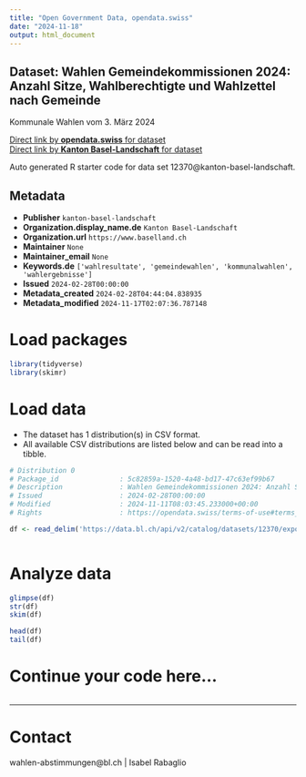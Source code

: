 ```yaml
---
title: "Open Government Data, opendata.swiss"
date: "2024-11-18"
output: html_document
---
```


## Dataset: Wahlen Gemeindekommissionen 2024: Anzahl Sitze, Wahlberechtigte und Wahlzettel nach Gemeinde

Kommunale Wahlen vom 3. März 2024

[Direct link by **opendata.swiss** for dataset](https://opendata.swiss/de/dataset/wahlen-gemeindekommissionen-2024-anzahl-sitze-wahlberechtigte-und-wahlzettel-nach-gemeinde)<br>
[Direct link by **Kanton Basel-Landschaft** for dataset](https://data.bl.ch/explore/dataset/12370/)

Auto generated R starter code for data set 12370@kanton-basel-landschaft.

## Metadata

- **Publisher** `kanton-basel-landschaft`
- **Organization.display_name.de** `Kanton Basel-Landschaft`
- **Organization.url** `https://www.baselland.ch`
- **Maintainer** `None`
- **Maintainer_email** `None`
- **Keywords.de** `['wahlresultate', 'gemeindewahlen', 'kommunalwahlen', 'wahlergebnisse']`
- **Issued** `2024-02-28T00:00:00`
- **Metadata_created** `2024-02-28T04:44:04.838935`
- **Metadata_modified** `2024-11-17T02:07:36.787148`


# Load packages

```r

library(tidyverse)
library(skimr)

```

# Load data

-   The dataset has 1 distribution(s) in CSV format.
-   All available CSV distributions are listed below and can be read into a tibble.

```r

# Distribution 0
# Package_id               : 5c82859a-1520-4a48-bd17-47c63ef99b67
# Description              : Wahlen Gemeindekommissionen 2024: Anzahl Sitze, Wahlberechtigte und Wahlzettel nach Gemeinde (csv)
# Issued                   : 2024-02-28T00:00:00
# Modified                 : 2024-11-11T08:03:45.233000+00:00
# Rights                   : https://opendata.swiss/terms-of-use#terms_by

df <- read_delim('https://data.bl.ch/api/v2/catalog/datasets/12370/exports/csv?use_labels=true')



```

# Analyze data

```r

glimpse(df)
str(df)
skim(df)

head(df)
tail(df)

```

# Continue your code here...

```r

```

------------------------------------------------------------------------

# Contact

wahlen-abstimmungen@bl.ch | Isabel Rabaglio

